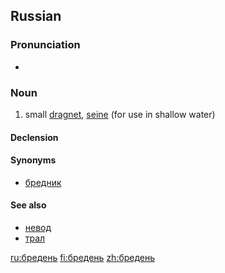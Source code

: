 ==Russian==
===Pronunciation===
* {{IPA|/ˈbrʲedʲɪnʲ/|lang=ru}}

===Noun===
{{ru-noun|бре́день|m-in}}

# {{context|fishing|lang=ru}} small [[dragnet]], [[seine]] (for use in shallow water)

====Declension====
{{ru-noun-inan-ь-1-m|бредн|бре́дн|бре́день}}

====Synonyms====
* [[бредник]]

====See also====
* [[невод]]
* [[трал]]


[[ru:бредень]]
[[fi:бредень]]
[[zh:бредень]]